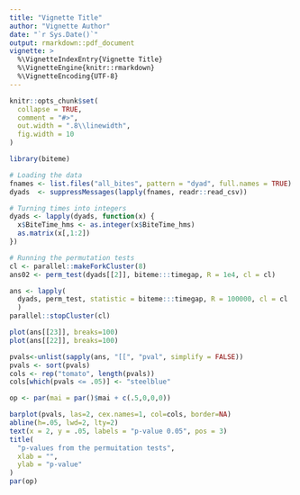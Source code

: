 ```yaml
---
title: "Vignette Title"
author: "Vignette Author"
date: "`r Sys.Date()`"
output: rmarkdown::pdf_document
vignette: >
  %\VignetteIndexEntry{Vignette Title}
  %\VignetteEngine{knitr::rmarkdown}
  %\VignetteEncoding{UTF-8}
---
```


```r
knitr::opts_chunk$set(
  collapse = TRUE,
  comment = "#>",
  out.width = ".8\\linewidth",
  fig.width = 10
)
```

<!-- We simulate the bites dyads as a poisson process with parameter $\lambda$ (bites per minute) in the following fashion: -->

<!-- Both processes, with and without mimicry, will have a length of $l \sim U(\underline{l}, \overline{l})$, this is the maximum length of the meal. -->

<!-- Independent process: Simply, for each individual $i\in\{1,2\}$ we draw time intervals $t_{ib}\sim\mbox{Exp}(\lambda)$, $b$ indexing by the number of bite, until the cumulative sum of it reaches $l$. -->

<!-- For the dependent process: Let $m_i \in [0,1]$ denote the propensity to mimicry of individual i. We start the algorithm by randomly choosing which individual starts, WLOG individual $i$ starts. We set the initial draw for each individual to be $t_{i0} = 0$. -->

<!-- 1.  If $j$ was the last one to draw, then $k$ will draw $t_{kt} \sim \mbox{Exp}\left(\lambda_k(1 - m_k) + (t_{it-1} - t_{k-1})^{-1}m_k\right)$, otherwise we set $t_{kt} \sim \mbox{Exp}\left(\lambda_k\right)$. -->

<!-- 2.  If $\sum_t t_{kt} \geq l$, stop. -->

```r
library(biteme)

# Loading the data
fnames <- list.files("all_bites", pattern = "dyad", full.names = TRUE)
dyads  <- suppressMessages(lapply(fnames, readr::read_csv))

# Turning times into integers
dyads <- lapply(dyads, function(x) {
  x$BiteTime_hms <- as.integer(x$BiteTime_hms)
  as.matrix(x[,1:2])
})

# Running the permutation tests
cl <- parallel::makeForkCluster(8)
ans02 <- perm_test(dyads[[2]], biteme:::timegap, R = 1e4, cl = cl)

ans <- lapply(
  dyads, perm_test, statistic = biteme:::timegap, R = 100000, cl = cl
  )
parallel::stopCluster(cl)
```

```r
plot(ans[[23]], breaks=100)
plot(ans[[22]], breaks=100)
```

```r
pvals<-unlist(sapply(ans, "[[", "pval", simplify = FALSE))
pvals <- sort(pvals)
cols <- rep("tomato", length(pvals))
cols[which(pvals <= .05)] <- "steelblue"

op <- par(mai = par()$mai + c(.5,0,0,0))

barplot(pvals, las=2, cex.names=1, col=cols, border=NA)
abline(h=.05, lwd=2, lty=2)
text(x = 2, y = .05, labels = "p-value 0.05", pos = 3)
title(
  "p-values from the permuitation tests",
  xlab = "",
  ylab = "p-value"
)
par(op)
```


